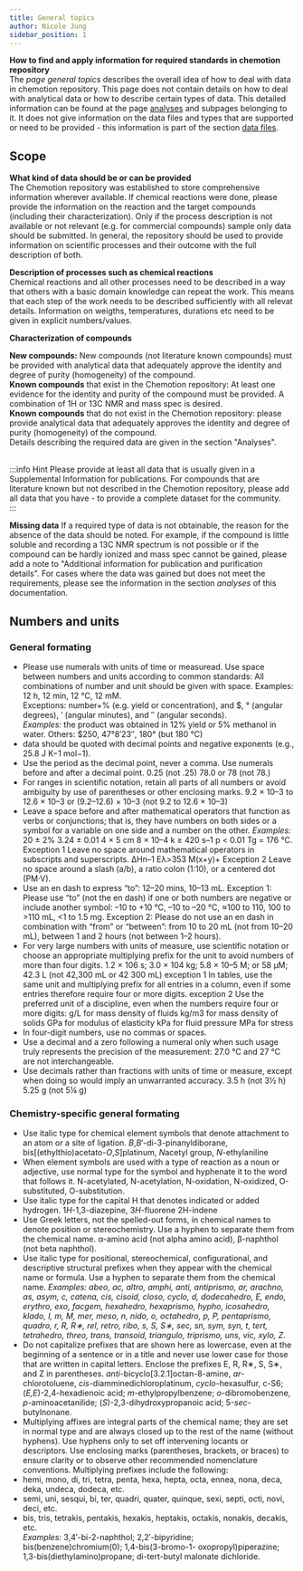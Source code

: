 ```yaml
---
title: General topics
author: Nicole Jung
sidebar_position: 1
---
```


**How to find and apply information for required standards in chemotion repository**<br />
The <i>page general topics</i> describes the overall idea of how to deal with data in chemotion repository. This page does not contain details on how to deal with analytical data or how to describe certain types of data. This detailed information can be found at the page [analyses](analysis_test/index) and subpages belonging to it. It does not give information on the data files and types that are supported or need to be provided - this information is part of the section [data files](files). 

## Scope 

**What kind of data should be or can be provided**<br />
The Chemotion repository was established to store comprehensive information wherever available. If chemical reactions were done, please provide the information on the reaction and the target compounds (including their characterization). Only if the process description is not available or not relevant (e.g. for commercial compounds) sample only data should be submitted. In general, the repository should be used to provide information on scientific processes and their outcome with the full description of both. 

**Description of processes such as chemical reactions**<br />
Chemical reactions and all other processes need to be described in a way that others with a basic domain knowledge can repeat the work. This means that each step of the work needs to be described sufficiently with all relevat details. Information on weigths, temperatures, durations etc need to be given in explicit numbers/values. 

**Characterization of compounds**<br />

<b>New compounds:</b> New compounds (not literature known compounds) must be provided with analytical data that adequately approve the identity and degree of purity (homogeneity) of the compound. <br />
<b>Known compounds</b> that exist in the Chemotion repository: At least one evidence for the identity and purity of the compound must be provided. A combination of 1H or 13C NMR and mass spec is desired.<br />
<b>Known compounds</b> that do not exist in the Chemotion repository: please provide analytical data that adequately approves the identity and degree of purity (homogeneity) of the compound. <br />
Details describing the required data are given in the section "Analyses".<br /><br />

:::info Hint
Please provide at least all data that is usually given in a Supplemental Information for publications. For compounds that are literature known but not described in the Chemotion repository, please add all data that you have - to provide a complete dataset for the community.   
:::

**Missing data**
If a required type of data is not obtainable, the reason for the absence of the data should be noted. For example, if the compound is little soluble and recording a 13C NMR spectrum is not possible or if the compound can be hardly ionized and mass spec cannot be gained, please add a note to "Additional information for publication and purification details". For cases where the data was gained but does not meet the requirements, please see the information in the section <i>analyses</i> of this documentation. <br />

## Numbers and units
### General formating
- Please use numerals with units of time or measuread. Use space between numbers and units according to common standards: All combinations of number and unit should be given with space. Examples: 12 h, 12 min, 12 °C, 12 mM. <br />
Exceptions: number+% (e.g. yield or concentration), and $, ° (angular degrees), ′ (angular minutes), and ″ (angular seconds). <br />
<i>Examples:</i> the product was obtained in 12% yield or 5% methanol in water. Others: $250, 47°8′23″, 180° (but 180 °C) <br />
- data should be quoted with decimal points and negative exponents (e.g., 25.8 J K−1 mol−1). 
- Use the period as the decimal point, never a comma. Use numerals before and after a decimal point. 0.25 (not .25) 78.0 or 78 (not 78.)
- For ranges in scientific notation, retain all parts of all numbers or avoid ambiguity by use of parentheses or other enclosing marks. 9.2 × 10–3 to 12.6 × 10–3 or (9.2–12.6) × 10–3 (not 9.2 to 12.6 × 10–3)
- Leave a space before and after mathematical operators that function as verbs or conjunctions; that is, they have numbers on both sides or a symbol for a variable on one side and a number on the other. 
<i>Examples:</i> 20 ± 2% 3.24 ± 0.01 4 × 5 cm 8 × 10–4 k ≥ 420 s–1 p < 0.01 Tg = 176 °C. 
Exception 1 Leave no space around mathematical operators in subscripts and superscripts. ∆Hn–1 Eλ>353 M(x+y)+ 
Exception 2 Leave no space around a slash (a/b), a ratio colon (1:10), or a centered dot (PM·V).
- Use an en dash to express “to”: 12–20 mins, 10–13 mL.
Exception 1: Please use “to” (not the en dash) if one or both numbers are negative or include another symbol: –10 to +10 °C, –10 to –20 °C, ≈100 to 110, 100 to >110 mL, <1 to 1.5 mg. 
Exception 2: Please do not use an en dash in combination with “from” or “between”: from 10 to 20 mL (not from 10–20 mL), between 1 and 2 hours (not between 1–2 hours).
- For very large numbers with units of measure, use scientific notation or choose an appropriate multiplying prefix for the unit to avoid numbers of more than four digits. 1.2 × 106 s; 3.0 × 104 kg; 5.8 × 10–5 M; or 58 µM; 42.3 L (not 42,300 mL or 42 300 mL)
exception 1 In tables, use the same unit and multiplying prefix for all entries in a column, even if some entries therefore require four or more digits. 
exception 2 Use the preferred unit of a discipline, even when the numbers require four or more digits: g/L for mass density of fluids kg/m3 for mass density of solids GPa for modulus of elasticity kPa for fluid pressure MPa for stress
- In four-digit numbers, use no commas or spaces.
- Use a decimal and a zero following a numeral only when such usage truly represents the precision of the measurement: 27.0 °C and 27 °C are not interchangeable.
- Use decimals rather than fractions with units of time or measure, except when doing so would imply an unwarranted accuracy. 3.5 h (not 3½ h) 5.25 g (not 5¼ g)

### Chemistry-specific general formating
- Use italic type for chemical element symbols that denote attachment to an atom or a site of ligation. <i>B</i>,<i>B</i>′-di-3-pinanyldiborane, bis[(ethylthio)acetato-<i>O</i>,<i>S</i>]platinum, <i>N</i>acetyl group, <i>N</i>-ethylaniline
- When element symbols are used with a type of reaction as a noun or adjective, use normal type for the symbol and hyphenate it to the word that follows it. N-acetylated, N-acetylation, N-oxidation, N-oxidized, O-substituted, O-substitution.
- Use italic type for the capital H that denotes indicated or added hydrogen. 1<i>H</i>-1,3-diazepine, 3<i>H</i>-fluorene 2H-indene
- Use Greek letters, not the spelled-out forms, in chemical names to denote position or stereochemistry. Use a hyphen to separate them from the chemical name. α-amino acid (not alpha amino acid), β-naphthol (not beta naphthol).
- Use italic type for positional, stereochemical, configurational, and descriptive structural prefixes when they appear with the chemical name or formula. Use a hyphen to separate them from the chemical name. <i>Examples:</i> <i>abeo, ac, altro, amphi, anti, antiprismo, ar, arachno, as, asym, c, catena, cis, cisoid, closo, cyclo, d, dodecahedro, E, endo, erythro, exo, facgem, hexahedro, hexaprismo, hypho, icosahedro, klado, l, m, M, mer, meso, n, nido, o, octahedro, p, P, pentaprismo, quadro, r, R, R∗, rel, retro, ribo, s, S, S∗, sec, sn, sym, syn, t, tert, tetrahedro, threo, trans, transoid, triangulo, triprismo, uns, vic, xylo, Z</i>.
- Do not capitalize prefixes that are shown here as lowercase, even at the beginning of a sentence or in a title and never use lower case for those that are written in capital letters. Enclose the prefixes E, R, R∗, S, S∗, and Z in parentheses. <i>anti</i>-bicyclo[3.2.1]octan-8-amine, <i>ar</i>-chlorotoluene, <i>cis</i>-diamminedichloroplatinum, <i>cyclo</i>-hexasulfur, c-S6; (<i>E,E</i>)-2,4-hexadienoic acid; <i>m</i>-ethylpropylbenzene; <i>o</i>-dibromobenzene, <i>p</i>-aminoacetanilide; (<i>S</i>)-2,3-dihydroxypropanoic acid; 5-<i>sec</i>-butylnonane.
- Multiplying affixes are integral parts of the chemical name; they are set in normal type and are always closed up to the rest of the name (without hyphens). Use hyphens only to set off intervening locants or descriptors. Use enclosing marks (parentheses, brackets, or braces) to ensure clarity or to observe other recommended nomenclature conventions. Multiplying prefixes include the following: 
- hemi, mono, di, tri, tetra, penta, hexa, hepta, octa, ennea, nona, deca, deka, undeca, dodeca, etc. 
- semi, uni, sesqui, bi, ter, quadri, quater, quinque, sexi, septi, octi, novi, deci, etc. 
- bis, tris, tetrakis, pentakis, hexakis, heptakis, octakis, nonakis, decakis, etc. <br />
<i>Examples:</i> 3,4′-bi-2-naphthol; 2,2′-bipyridine; bis(benzene)chromium(0); 1,4-bis(3-bromo-1- oxopropyl)piperazine; 1,3-bis(diethylamino)propane; di-tert-butyl malonate dichloride.


